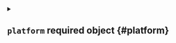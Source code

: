 


<details className="config-field" data-expandable="true">
<summary>

## `platform` <span className="config-field-required" data-required="true">required</span> <span className="config-field-type">object</span> <span className="config-field-default"></span> <span className="config-field-enum"></span> {#platform}



</summary>




<details className="config-field" data-expandable="false" open>
<summary>

### `name` <span className="config-field-required" data-required="true">required</span> <span className="config-field-type">string</span> <span className="config-field-default"></span> <span className="config-field-enum"></span> {#platform-name}



</summary>



</details>



<details className="config-field" data-expandable="false" open>
<summary>

### `owner` <span className="config-field-required" data-required="true">required</span> <span className="config-field-type">string</span> <span className="config-field-default"></span> <span className="config-field-enum"></span> {#platform-owner}



</summary>



</details>



<details className="config-field" data-expandable="false" open>
<summary>

### `project` <span className="config-field-required" data-required="true">required</span> <span className="config-field-type">string</span> <span className="config-field-default"></span> <span className="config-field-enum"></span> {#platform-project}



</summary>



</details>



<details className="config-field" data-expandable="true">
<summary>

### `apiKey` <span className="config-field-required" data-required="true">required</span> <span className="config-field-type">object</span> <span className="config-field-default"></span> <span className="config-field-enum"></span> {#platform-apiKey}



</summary>




<details className="config-field" data-expandable="false" open>
<summary>

#### `key` <span className="config-field-required" data-required="true">required</span> <span className="config-field-type">string</span> <span className="config-field-default"></span> <span className="config-field-enum"></span> {#platform-apiKey-key}



</summary>



</details>



<details className="config-field" data-expandable="true">
<summary>

#### `keySecretRef` <span className="config-field-required" data-required="true">required</span> <span className="config-field-type">object</span> <span className="config-field-default"></span> <span className="config-field-enum"></span> {#platform-apiKey-keySecretRef}



</summary>




<details className="config-field" data-expandable="false" open>
<summary>

##### `name` <span className="config-field-required" data-required="true">required</span> <span className="config-field-type">string</span> <span className="config-field-default"></span> <span className="config-field-enum"></span> {#platform-apiKey-keySecretRef-name}

name is unique within a namespace to reference a secret resource.

</summary>



</details>



<details className="config-field" data-expandable="false" open>
<summary>

##### `namespace` <span className="config-field-required" data-required="true">required</span> <span className="config-field-type">string</span> <span className="config-field-default"></span> <span className="config-field-enum"></span> {#platform-apiKey-keySecretRef-namespace}

namespace defines the space within which the secret name must be unique.

</summary>



</details>


</details>


</details>


</details>
